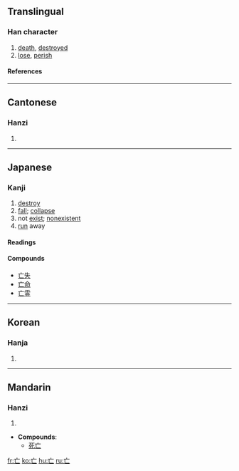 {{see|亾}}<!-- may be replaced by zh-forms -->

==Translingual==
===Han character===
{{Han char|rad=亠|as=01|sn=3|four=0071<sub>0</sub>|canj=卜女 (YV)}}
# [[death]], [[destroyed]]
# [[lose]], [[perish]]
====References====
{{Han ref|kx=0088.030|dkj=00287|dj=0184.130|hdz=10279.050|uh=4EA1|ud=20129|bh=A460|bd=42080}}
----
==Cantonese==
===Hanzi===
{{yue-hanzi|jyut=|y=mong4, mou4}}
# {{defn|Cantonese}}
----
==Japanese==
===Kanji===
{{ja-kanji|grade=6|rs=亠01}}
# [[destroy]]
# [[fall]]; [[collapse]]
# not [[exist]]; [[nonexistent]]
# [[run]] away
====Readings====
{{ja-readings|kanon=[[ぼう]] (bō)|goon=[[もう]] (mō)|kun=[[ない]] (nai), [[なくなる]] (nakunaru), [[ほろびる]] (horobiru)}}
====Compounds====
*[[亡失]]
*[[亡命]]
*[[亡霊]]
----

==Korean==
===Hanja===
{{ko-hanja|hangeul=[[망]], [[무]]|rv=mang, mu|mr=mang, mu}}
# {{defn|Korean}}
----
==Mandarin==
===Hanzi===
{{cmn-hanzi|pin=[[wáng]] (wang2)|wg=wang<sup>2</sup>}}
# {{defn|Mandarin}}

* '''Compounds''':
**[[死亡]]

[[fr:亡]]
[[ko:亡]]
[[hu:亡]]
[[ru:亡]]